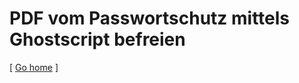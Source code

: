 =PDF vom  Passwortschutz mittels Ghostscript befreien=
{{{class="brush: bash; ; toolbar: false;"
    $ gs -q -dNOPAUSE -dBATCH -sDEVICE=pdfwrite -sOutputFile=unencrypted.pdf -c .setpdfwrite -f encrypted.pdf
}}}


[ [[index|Go home]] ]
